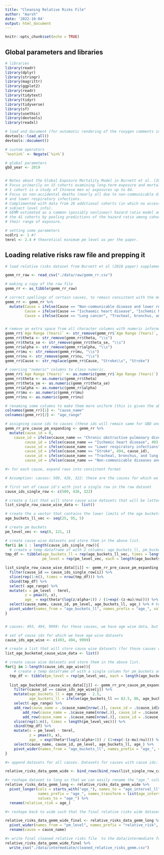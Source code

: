 ```yaml
---
title: "Cleaning Relative Risks File"
author: "Aarsh"
date: '2022-10-04'
output: html_document
---
```


```r
knitr::opts_chunk$set(echo = TRUE)
```

## Global parameters and libraries
```r

# libraries
library(readr)
library(dplyr)
library(stringr)
library(magrittr)
library(ggplot2)
library(readr)
library(tidytext)
library(tidyr)
library(tidyverse)
library(sf)
library(usethis)
library(devtools)
library(readxl)

# load and document (for automatic rendering of the roxygen comments into a man file) to keep things updated
devtools::load_all()
devtools::document()

# custom operators
`%notin%` <- Negate(`%in%`)

# global parameters 
gbd_year <- 2019


# Notes about the Global Exposure Mortality Model in Burnett et al. (2018)
# Focus primarily on 15 cohorts examining long-term exposure and mortality. 
# 1 cohort is a study of Chinese men w/ exposures up to 84.
# Focus on non-accidental deaths (nearly all due to non-communicable diseases)
# and lower respiratory infections.
# Complimented with data from 26 additional cohorts (in which no access to
# subject level info).
# GEMM estimated as a common (possibly nonlinear) hazard ratio model among
# the 41 cohorts by pooling predictions of the hazard ratio among cohorts over
# their range of exposure.

# setting some parameters
ncdlri <- 1 #?
tmrel <- 2.4 # theoretical minimum pm level as per the paper.

```

## Loading relative risks raw file and prepping it

```r
# load relative risks dataset from Burnett et al (2018 paper) supplementary information section table 2 (S2) and getting it into a format similar to the GBD (IER) relative risks file. We created this file using table S2.

gemm_rr_raw <- read_csv("./data/raw/gemm_rr.csv")

# making a copy of the raw file
gemm_rr <- as_tibble(gemm_rr_raw)

# correct spellings of certain causes, to remain consistent with the mortality rates causes column
gemm_rr <- gemm_rr %>%
  mutate(Cause = ifelse(Cause == "Non-communicable disease and lower respiratory infections", "Non-communicable diseases and lower respiratory infections", Cause), 
         Cause = ifelse(Cause == "Ischaemic heart disease", "Ischemic heart disease", Cause), 
         Cause = ifelse(Cause == "Lung cancer", "Tracheal, bronchus, and lung cancer", Cause))


# remove an extra space from all character columns with numeric information and also remove an extra space from "stroke "
gemm_rr$`Age Range (Years)` <- str_remove(gemm_rr$`Age Range (Years)`, "\\s")
gemm_rr$theta <- str_remove(gemm_rr$theta, "\\s")
gemm_rr$theta_se <- str_remove(gemm_rr$theta_se, "\\s")
gemm_rr$alpha <- str_remove(gemm_rr$alpha, "\\s")
gemm_rr$mu <- str_remove(gemm_rr$mu, "\\s")
gemm_rr$nu <- str_remove(gemm_rr$nu, "\\s")
gemm_rr$Cause <- str_replace(gemm_rr$Cause, "Stroke\\s", "Stroke")

# coercing "numeric" columns to class numeric.
gemm_rr$`Age Range (Years)` <- as.numeric(gemm_rr$`Age Range (Years)`)
gemm_rr$theta <- as.numeric(gemm_rr$theta)
gemm_rr$theta_se <- as.numeric(gemm_rr$theta_se)
gemm_rr$alpha <- as.numeric(gemm_rr$alpha)
gemm_rr$mu <- as.numeric(gemm_rr$mu)
gemm_rr$nu <- as.numeric(gemm_rr$nu)

# renaming some columns to make them more uniform (this is given the above raw file, for a different file with a different column naming scheme, this part of the code will be rewritten).
colnames(gemm_rr)[1] <- "cause_name"
colnames(gemm_rr)[2] <- "age_range"

# assigning cause ids to causes (these ids will remain same for GBD and Meta Regression bits) and save this new dataset as gemm_rr_pre_cause_pm_expanding (more about this in next step)
gemm_rr_pre_cause_pm_expanding <- gemm_rr %>%
  mutate(cause_id = 0,
    cause_id = ifelse(cause_name == "Chronic obstructive pulmonary disease", 509, cause_id), 
         cause_id = ifelse(cause_name == "Ischemic heart disease", 493, cause_id), 
         cause_id = ifelse(cause_name == "Lower respiratory infections", 322, cause_id), 
         cause_id = ifelse(cause_name == "Stroke", 494, cause_id), 
         cause_id = ifelse(cause_name == "Tracheal, bronchus, and lung cancer", 426, cause_id), 
         cause_id = ifelse(cause_name == "Non-communicable diseases and lower respiratory infections", 9999, cause_id))

#> for each cause, expand rows into consistent format

# Assumption: causes: 509, 426, 322: these are the causes for which we do not have age-wise/pm-level information, i.e. just a single row in the "raw" dataset. So, for each of these causes, we will assign their exact same information to age intervals starting from 25 and going to 95+, i.e. we are assuming that all of the information available for each of these causes stays the same for all age groups, hence we will extend that information to all those age groups by extending the dataset. Then, we will take the output of that process and assign it to pm levels starting from 1 to 120 micrograms per cubic meter. So, each pm level will have that exact same age wise data.

# first set of cause id's with just a single row in the raw dataset
cause_ids_single_row <- c(509, 426, 322)

# create a list that will store cause wise datasets that will be latter appended together
list_single_row_cause_wise_data <- list()

# create the a vector that contains the lower limits of the age buckets
age_buckets_ll_vec <- seq(25, 95, 5)

# create pm buckets 
pm_level_vec <- seq(0, 121, 1)

# create cause wise datasets and store them in the above list.
for(i in 1 : length(cause_ids_single_row)){
  # create a temp dataframe of with 2 columns: age_buckets_ll, pm_buckets and adding new columns later on that will be fed into the formula that outputs the relative risks (under table S2 in the supplementary information section of the Apte 2018 paper). Then finally reshape the dataset for an easy merge later. The "age_" column in the output is the one that contains relative risks information.In this dataset, the "age_x" columns represent 5 year long age buckets, so for example "age_25" would be "25-29" and so on till "age_95", which will represent the age bucket "95+". These buckets are similar to the GBD script buckets.
tmp_df <- tibble(age_buckets_ll = rep(age_buckets_ll_vec, times = length(pm_level_vec)), 
                 pm_level = rep(pm_level_vec, each = length(age_buckets_ll_vec)))

list_single_row_cause_wise_data[[i]] <- gemm_rr_pre_cause_pm_expanding %>% 
  filter(cause_id == cause_ids_single_row[i]) %>%
  slice(rep(1:n(), times = nrow(tmp_df))) %>%
  cbind(tmp_df) %>%
  select(-age_range) %>%
  mutate(x = pm_level - tmrel,  
         z = pmax(0, x), 
         age_ = exp(theta*(log(z/alpha+1)) / (1+exp(-(z-mu)/nu)))) %>%
  select(cause_name, cause_id, pm_level, age_buckets_ll, age_) %>% # keeping only relevant columns
  pivot_wider(names_from = "age_buckets_ll", names_prefix = "age_", values_from = "age_") 
}


# causes: 493, 494, 9999: For these causes, we have age wise data, but the age brackets are a little different, for e.g. 27.5 instead of 25. So, the first step is to round down the age intervals to ones that fit our format, which starts from 25 and goes till 95+ and assign the same data as was assigned to their nearest age bracket, so data for "27.5" would be assigned to "25", data for "32.5" will be assigned to "30". Also, because our format contains more age brackets than is available in the data provided by the authors, so the last 3 age brackets, i.e. 85, 90, 95, will get the same value as the "80" age bracket. Then each of the pm brackets will be assigned the exact same dataset. In total there are 122 pm levels and each of these levels will be assigned, the same age-bucketed dataset. After that we will reshape it to wide, similar to what we did in the above cause list. The "age_" column in the output is the one that contains relative risks information.In this dataset, the "age_x" columns represent 5 year long age buckets, so for example "age_25" would be "25-29" and so on till "age_95", which will represent the age bucket "95+". These buckets are similar to the GBD script buckets.

# set of cause ids for which we have age wise datasets
cause_ids_age_wise <- c(493, 494, 9999)

# create a list that will store cause wise datasets (for those causes on whch we have age wise datasets) that will be later appended together
list_age_bucketed_cause_wise_data <- list()

# create cause wise datasets and store them in the above list.
for(j in 1:length(cause_ids_age_wise)){
    # create a temp dataframe of with a single column for pm_buckets and adding new columns later on that will be fed into the formula that outputs the relative risks (under table S2 in the supplementary information section of the Apte 2018 paper). Then finally reshape the dataset for an easy merge later. The "age_" column in the output is the one that contains relative risks information.In this dataset, the "age_x" columns represent 5 year long age buckets, so for example "age_25" would be "25-29" and so on till "age_95", which will represent the age bucket "95+". These buckets are similar to the GBD script buckets.
  tmp_df <- tibble(pm_level = rep(pm_level_vec, each = length(age_buckets_ll_vec)))
  
  list_age_bucketed_cause_wise_data[[j]] <- gemm_rr_pre_cause_pm_expanding %>%
    filter(cause_id == cause_ids_age_wise[j]) %>%
    mutate(age_buckets_ll = age_range - 2.5, 
           age_buckets_ll = ifelse(age_buckets_ll == 82.5, 80, age_buckets_ll)) %>%
    select(-age_range) %>%
    add_row(cause_name = .$cause_name[nrow(.)], cause_id = .$cause_id[nrow(.)], age_buckets_ll = 85, theta = .$theta[nrow(.)], theta_se = .$theta_se[nrow(.)], alpha = .$alpha[nrow(.)], mu = .$mu[nrow(.)], nu = .$nu[nrow(.)]) %>%
        add_row(cause_name = .$cause_name[nrow(.)], cause_id = .$cause_id[nrow(.)], age_buckets_ll = 90, theta = .$theta[nrow(.)], theta_se = .$theta_se[nrow(.)], alpha = .$alpha[nrow(.)], mu = .$mu[nrow(.)], nu = .$nu[nrow(.)]) %>%
        add_row(cause_name = .$cause_name[nrow(.)], cause_id = .$cause_id[nrow(.)], age_buckets_ll = 95, theta = .$theta[nrow(.)], theta_se = .$theta_se[nrow(.)], alpha = .$alpha[nrow(.)], mu = .$mu[nrow(.)], nu = .$nu[nrow(.)]) %>%
    slice(rep(1:n(), times = length(pm_level_vec))) %>%
    cbind(tmp_df) %>%
    mutate(x = pm_level - tmrel, 
           z = pmax(0, x), 
           age_ = exp(theta*(log(z/alpha+1)) / (1+exp(-(z-mu)/nu)))) %>%
    select(cause_name, cause_id, pm_level, age_buckets_ll, age_) %>%
    pivot_wider(names_from = "age_buckets_ll", names_prefix = "age_", values_from = "age_")
}

#> append datasets for all causes. Datasets for causes with cause ids: 509, 426, 322 are stored in the following list: "list_single_row_cause_wise_data" and data for cause_ids: 493, 494, 9999 are stored in list_age_bucketed_cause_wise_data.

relative_risks_data_gemm_wide <- bind_rows(bind_rows(list_single_row_cause_wise_data), list_age_bucketed_cause_wise_data)

#> reshape dataset to long so that we can easily rename the "age_" columns
relative_risks_data_gemm_long <- relative_risks_data_gemm_wide %>% 
  pivot_longer(cols = starts_with("age_"), names_to = "age_interval_ll", 
               names_prefix = "age_", names_transform = list(age_interval_ll = as.integer), 
               values_to = "age_") %>%
  rename(relative_risk = age_)

#> reshape back to wide such that the final relative risks wide dataset has pmlevel wise relative risk columns.For example, "relative_risk4" column woud contain the relative risk for pm_level = 4. Similarly, relative_risk120 would contain relative risk for pm level = 120. This dataset corresponds to the "rr_dset_modified" (line 193) in the STATA legacy code. Also renaming the cause_name variable to "cause" to make it consistent with the mortality rates file.

relative_risks_data_gemm_wide_final <- relative_risks_data_gemm_long %>%
  pivot_wider(names_from = "pm_level", names_prefix = "relative_risk", values_from = "relative_risk") %>%
  rename(cause = cause_name)

#> write final cleaned relative risks file  to the data/intermediate folder.
relative_risks_data_gemm_wide_final %>%
  write_csv("./data/intermediate/cleaned_relative_risks_gemm.csv")

```

